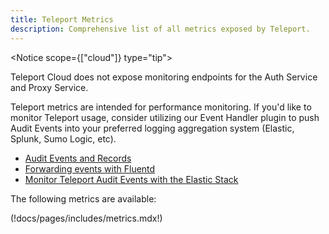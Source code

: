 ```yaml
---
title: Teleport Metrics
description: Comprehensive list of all metrics exposed by Teleport.
---
```


<Notice scope={["cloud"]} type="tip">

Teleport Cloud does not expose monitoring endpoints for the Auth Service and Proxy Service.

</Notice>

Teleport metrics are intended for performance monitoring. If you'd like to
monitor Teleport usage, consider utilizing our Event Handler plugin to push Audit Events into your
preferred logging aggregation system (Elastic, Splunk, Sumo Logic, etc). 

- [Audit Events and Records](../reference/audit.mdx)  
- [Forwarding events with Fluentd](../management/guides/fluentd.mdx)  
- [Monitor Teleport Audit Events with the Elastic Stack](../management/guides/elastic-stack.mdx)  

The following metrics are available:

(!docs/pages/includes/metrics.mdx!)